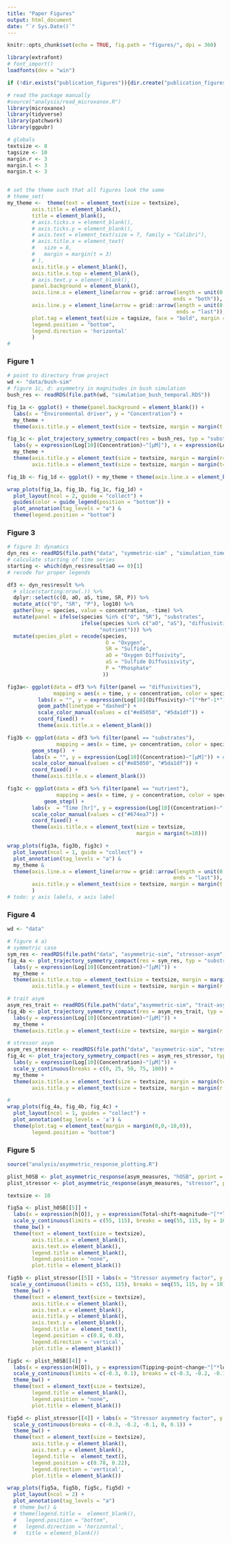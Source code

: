 ```yaml
---
title: "Paper Figures"
output: html_document
date: "`r Sys.Date()`"
---
```


```r
knitr::opts_chunk$set(echo = TRUE, fig.path = "figures/", dpi = 360)
```

```r
library(extrafont)
# font_import()
loadfonts(dev = "win")
```

```r
if (!dir.exists("publication_figures")){dir.create("publication_figures")}
```

```r
# read the package manually
#source("analysis/read_microxanox.R")
library(microxanox)
library(tidyverse)
library(patchwork)
library(ggpubr)

# globals
textsize <- 8
tagsize <- 10
margin.r <- 3
margin.l <- 3
margin.t <- 3


# set the theme such that all figures look the same
# theme_set(
my_theme <-  theme(text = element_text(size = textsize),
        axis.title = element_blank(),
        title = element_blank(),
        # axis.ticks.x = element_blank(),
        # axis.ticks.y = element_blank(),
        # axis.text = element_text(size = 7, family = "Calibri"),
        # axis.title.x = element_text(
        #   size = 8,
        #   margin = margin(t = 3)
        # ),
        axis.title.y = element_blank(),
        axis.title.x.top = element_blank(),
        # axis.text.y = element_blank(),
        panel.background = element_blank(),
        axis.line.x = element_line(arrow = grid::arrow(length = unit(0.2, "cm"), 
                                                      ends = "both")),
        axis.line.y = element_line(arrow = grid::arrow(length = unit(0.2, "cm"),
                                                       ends = "last")),
        plot.tag = element_text(size = tagsize, face = "bold", margin = margin(0, 3, -5, -10)),
        legend.position = "bottom",
        legend.direction = 'horizontal'
        ) 
#
```



### Figure 1

```r
# point to directory from project
wd <- "data/bush-sim"
# figure 1c, d: asymmetry in magnitudes in bush simulation
bush_res <- readRDS(file.path(wd, "simulation_bush_temporal.RDS"))

fig_1a <- ggplot() + theme(panel.background = element_blank()) + 
  labs(x = "Environmental driver", y = "Concentration") + 
  my_theme + 
  theme(axis.title.y = element_text(size = textsize, margin = margin(t = 0, r = margin.r)))

fig_1c <- plot_trajectory_symmetry_compact(res = bush_res, typ = "substrate") + 
  labs(y = expression(Log[10](Concentration)~"[μM]"), x = expression(Log[10](Oxygen~Diffusivity)~"["*hr^-1*"]")) +
  my_theme +
  theme(axis.title.y = element_text(size = textsize, margin = margin(r=margin.r)), 
        axis.title.x = element_text(size = textsize, margin = margin(t=margin.t)))

fig_1b <- fig_1d <- ggplot() + my_theme + theme(axis.line.x = element_blank(), axis.line.y = element_blank())

wrap_plots(fig_1a, fig_1b, fig_1c, fig_1d) +
  plot_layout(ncol = 2, guide = "collect") +
  guides(color = guide_legend(position = "bottom")) +
  plot_annotation(tag_levels = "a") &
  theme(legend.position = "bottom")
```


### Figure 3

```r

# figure 3: dynamics
dyn_res <- readRDS(file.path("data", "symmetric-sim" , "simulation_time_dynamics_symmetric.RDS" ))
# calculate starting of time series
starting <- which(dyn_res$result$aO == 0)[1]
# recode for proper legends

df3 <- dyn_res$result %>% 
  # slice(starting:nrow(.)) %>% 
  dplyr::select(c(O, aO, aS, time, SR, P)) %>%
  mutate_at(c("O", "SR", "P"), log10) %>%
  gather(key = species, value = concentration, -time) %>%
  mutate(panel = ifelse(species %in% c("O", "SR"), "substrates",
                        ifelse(species %in% c("aO", "aS"), "diffusivities", 
                              "nutrient"))) %>% 
  mutate(species_plot = recode(species, 
                                O = "Oxygen", 
                                SR = "Sulfide",
                                aO = "Oxygen Diffusivity",
                                aS = "Sulfide Diffusisivity",
                                P = "Phosphate"
                               ))

fig3a<- ggplot(data = df3 %>% filter(panel == "diffusivities"), 
               mapping = aes(x = time, y = concentration, color = species_plot)) + 
          labs(x = "", y = expression(Log[10](Diffusivity)~"["*hr^-1*"]")) +
          geom_path(linetype = "dashed") + 
          scale_color_manual(values = c("#e85050", "#5da1df")) +
          coord_fixed() +
          theme(axis.title.x = element_blank())

fig3b <- ggplot(data = df3 %>% filter(panel == "substrates"), 
                mapping = aes(x = time, y= concentration, color = species_plot)) +
        geom_step()  +
        labs(x = "", y = expression(Log[10](Concentration)~"[μM]")) + # [μM]
        scale_color_manual(values = c("#e85050", "#5da1df")) +
        coord_fixed() +
        theme(axis.title.x = element_blank())

fig3c <- ggplot(data = df3 %>% filter(panel == "nutrient"),
                mapping = aes(x = time, y = concentration, color = species_plot)) +
            geom_step() +
        labs(x  = "Time [hr]", y = expression(Log[10](Concentration)~"[μM]")) +
        scale_color_manual(values = c("#674ea7")) + 
        coord_fixed() +
        theme(axis.title.x = element_text(size = textsize,
                                          margin = margin(t=10)))

wrap_plots(fig3a, fig3b, fig3c) + 
  plot_layout(ncol = 1, guide = "collect") +
  plot_annotation(tag_levels = "a") & 
  my_theme & 
  theme(axis.line.x = element_line(arrow = grid::arrow(length = unit(0.2, "cm"),
                                                      ends = "last")), 
        axis.title.y = element_text(size = textsize, margin = margin(t = 0, r = 3))
        )
# todo: y axis labels, x axis label
```

### Figure 4

```r
wd <- "data"

# figure 4 a) 
# symmetric case
sym_res <- readRDS(file.path("data", "asymmetric-sim", "stressor-asym", "simulation_asymmetric_stressor.asym1.RDS"))
fig_4a <- plot_trajectory_symmetry_compact(res = sym_res, typ = "substrate") + 
  labs(y = expression(Log[10](Concentration)~"[μM]")) + 
  my_theme +
  theme(axis.title.x.top = element_text(size = textsize, margin = margin(b = margin.t)), 
        axis.title.y = element_text(size = textsize, margin = margin(r = margin.r)))

# trait asym
asym_res_trait <- readRDS(file.path("data","asymmetric-sim", "trait-asym", "simulation_asymmetric_hOSB60.RDS"))
fig_4b <- plot_trajectory_symmetry_compact(res = asym_res_trait, typ = "substrate") +
  labs(y = expression(Log[10](Concentration)~"[μM]")) +
  my_theme +
  theme(axis.title.y = element_text(size = textsize, margin = margin(r = margin.r)))

# stressor asym
asym_res_stressor <- readRDS(file.path("data", "asymmetric-sim", "stressor-asym", "simulation_asymmetric_stressor.asym0.6.RDS"))
fig_4c <- plot_trajectory_symmetry_compact(res = asym_res_stressor, typ = "substrate") +
  labs(y = expression(Log[10](Concentration)~"[μM]")) +
  scale_y_continuous(breaks = c(0, 25, 50, 75, 100)) +
  my_theme +
  theme(axis.title.x = element_text(size = textsize, margin = margin(t=margin.t)),
        axis.title.y = element_text(size = textsize, margin = margin(r = margin.r)))

# 
wrap_plots(fig_4a, fig_4b, fig_4c) +
  plot_layout(ncol = 1, guides = "collect") +
  plot_annotation(tag_levels = 'a') &
  theme(plot.tag = element_text(margin = margin(0,0,-10,0)),
        legend.position = "bottom")

```


### Figure 5

```r
source("analysis/asymmetric_response_plotting.R")
```

```r
plist_h0SB <- plot_asymmetric_response(asym_measures, "hOSB", pprint = F)
plist_stressor <- plot_asymmetric_response(asym_measures, "stressor", pprint = F)

textsize <- 10

fig5a <- plist_h0SB[[5]] + 
  labs(x = expression(h[O]), y = expression(Total~shift~magnitude~"["*log[10](μM)*"]"), color = "Magnitude") + 
  scale_y_continuous(limits = c(55, 115), breaks = seq(55, 115, by = 10)) +
  theme_bw() +
  theme(text = element_text(size = textsize),
        axis.title.x = element_blank(),
        axis.text.x= element_blank(),
        legend.title = element_blank(),
        legend.position = "none",
        plot.title = element_blank())

fig5b <- plist_stressor[[5]] + labs(x = "Stressor asymmetry factor", y = "Shift magnitude", color = "Direction") +
 scale_y_continuous(limits = c(55, 115), breaks = seq(55, 115, by = 10)) +
  theme_bw() +
  theme(text = element_text(size = textsize), 
        axis.title.x = element_blank(),
        axis.text.x = element_blank(),
        axis.title.y = element_blank(),
        axis.text.y = element_blank(),
        legend.title =  element_text(),
        legend.position = c(0.8, 0.8),
        legend.direction = 'vertical', 
        plot.title = element_blank())

fig5c <- plist_h0SB[[4]] + 
  labs(x = expression(H[O]), y = expression(Tipping~point~change~"["*log[10](hr^-1)*"]")) + 
  scale_y_continuous(limits = c(-0.3, 0.1), breaks = c(-0.3, -0.2, -0.1, 0, 0.1)) +
  theme_bw() +
  theme(text = element_text(size = textsize),
        legend.title = element_blank(),
        legend.position = "none",
        plot.title = element_blank())

fig5d <- plist_stressor[[4]] + labs(x = "Stressor asymmetry factor", y = "Tipping point adaption", color = "Direction") +
  scale_y_continuous(breaks = c(-0.3, -0.2, -0.1, 0, 0.1)) +
  theme_bw() +
  theme(text = element_text(size = textsize),
        axis.title.y = element_blank(),
        axis.text.y = element_blank(),
        legend.title =  element_text(),
        legend.position = c(0.78, 0.22),
        legend.direction = 'vertical', 
        plot.title = element_blank())

wrap_plots(fig5a, fig5b, fig5c, fig5d) +
  plot_layout(ncol = 2) +
  plot_annotation(tag_levels = "a") 
  # theme_bw() &
  # theme(legend.title =  element_blank(),
  #   legend.position = "bottom",
  #   legend.direction = 'horizontal', 
  #   title = element_blank())
  
```

